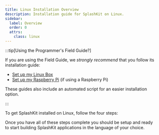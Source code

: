 ```yaml
---
title: Linux Installation Overview
description: Installation guide for SplashKit on Linux.
sidebar:
  label: Overview
  order: 0
  attrs:
    class: linux
---
```



:::tip[Using the Programmer's Field Guide?]

If you are using the Field Guide, we *strongly recommend* that you follow its installation guide:

- [Set up my Linux Box](https://programmers.guide/book/appendix/0-installation/2-0-setup-linux/)
- [Set up my Raspberry Pi](https://programmers.guide/book/appendix/0-installation/2-3-setup-pi/#3-setup-raspberry-pi-os) (if using a Raspberry Pi)

These guides also include an automated script for an easier installation option.

:::

To get SplashKit installed on Linux, follow the four steps:

<CardGrid>
  <LinkCard
    title="Install Command Line Tools"
    description="Step 1"
    href="/installation/linux/1-command-line-tools/"
  />
  <LinkCard
    title="Install Language Specific Tools"
    description="Step 2"
    href="/installation/linux/2-language-tools/"
  />
  <LinkCard
    title="Install SplashKit"
    description="Step 3"
    href="/installation/linux/3-splashkit/"
  />
  <LinkCard
    title="Install Visual Studio Code"
    description="Step 4"
    href="/installation/linux/4-vscode/"
  />
</CardGrid>

Once you have all of these steps complete you should be setup and ready to
start building SplashKit applications in the language of your choice.
